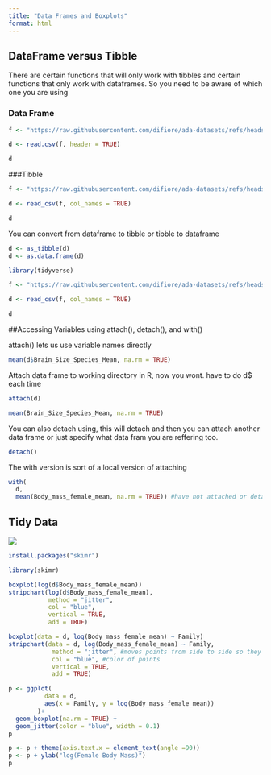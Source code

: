 ```yaml
---
title: "Data Frames and Boxplots"
format: html
---
```


## DataFrame versus Tibble

There are certain functions that will only work with tibbles and certain functions that only work with dataframes. So you need to be aware of which one you are using

### Data Frame

```r
f <- "https://raw.githubusercontent.com/difiore/ada-datasets/refs/heads/main/CPDS-1960-2014-reduced.csv"
```

```r
d <- read.csv(f, header = TRUE)
```

``` r
d
```

###Tibble

```r
f <- "https://raw.githubusercontent.com/difiore/ada-datasets/refs/heads/main/CPDS-1960-2014-reduced.csv"
```

``` r
d <- read_csv(f, col_names = TRUE)
```

``` r
d
```

You can convert from dataframe to tibble or tibble to dataframe

``` r
d <- as_tibble(d)
d <- as.data.frame(d)
```

```r
library(tidyverse)
```

```r
f <- "https://raw.githubusercontent.com/difiore/ada-datasets/refs/heads/main/KamilarAndCooperData.csv"
```

```r
d <- read_csv(f, col_names = TRUE)
```

``` r
d
```

##Accessing Variables using attach(), detach(), and with()

attach() lets us use variable names directly

```r
mean(d$Brain_Size_Species_Mean, na.rm = TRUE)
```

Attach data frame to working directory in R, now you wont. have to do d\$ each time

```r
attach(d)
```

```r
mean(Brain_Size_Species_Mean, na.rm = TRUE)
```

You can also detach using, this will detach and then you can attach another data frame or just specify what data fram you are reffering too.

``` r
detach()
```

The with version is sort of a local version of attaching

```r
with(
  d,
  mean(Body_mass_female_mean, na.rm = TRUE)) #have not attached or detached
```

## Tidy Data
![](images/tidydata.png)

``` R
install.packages("skimr")
```

```r
library(skimr)
```
```r
boxplot(log(d$Body_mass_female_mean))
stripchart(log(d$Body_mass_female_mean),
           method = "jitter",
           col = "blue",
           vertical = TRUE,
           add = TRUE)
```

```r
boxplot(data = d, log(Body_mass_female_mean) ~ Family)
stripchart(data = d, log(Body_mass_female_mean) ~ Family,
            method = "jitter", #moves points from side to side so they are not stacked right above eachother and now you can visualize where the points are
            col = "blue", #color of points
            vertical = TRUE,
            add = TRUE)
```


```r
p <- ggplot(
          data = d,
          aes(x = Family, y = log(Body_mass_female_mean))
        )+
  geom_boxplot(na.rm = TRUE) +
  geom_jitter(color = "blue", width = 0.1)
p
```

```r
p <- p + theme(axis.text.x = element_text(angle =90))
p <- p + ylab("log(Female Body Mass)")
p
```

